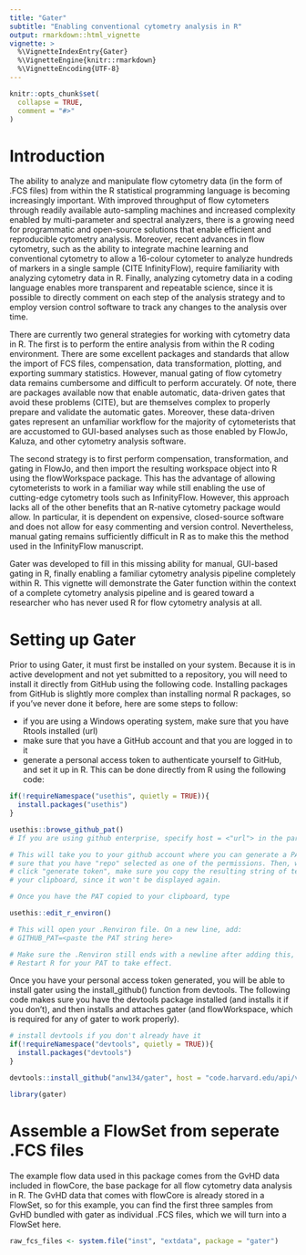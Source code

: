 ```yaml
---
title: "Gater"
subtitle: "Enabling conventional cytometry analysis in R"
output: rmarkdown::html_vignette
vignette: >
  %\VignetteIndexEntry{Gater}
  %\VignetteEngine{knitr::rmarkdown}
  %\VignetteEncoding{UTF-8}
---
```


```r
knitr::opts_chunk$set(
  collapse = TRUE,
  comment = "#>"
)
```

# Introduction

The ability to analyze and manipulate flow cytometry data (in the form of .FCS
files) from within the R statistical programming language is becoming
increasingly important. With improved throughput of flow cytometers through
readily available auto-sampling machines and increased complexity enabled by
multi-parameter and spectral analyzers, there is a growing need for programmatic
and open-source solutions that enable efficient and reproducible cytometry
analysis. Moreover, recent advances in flow cytometry, such as the ability to
integrate machine learning and conventional cytometry to allow a 16-colour
cytometer to analyze hundreds of markers in a single sample (CITE InfinityFlow),
require familiarity with analyzing cytometry data in R. Finally, analyzing
cytometry data in a coding language enables more transparent and repeatable
science, since it is possible to directly comment on each step of the analysis
strategy and to employ version control software to track any changes to the
analysis over time.

There are currently two general strategies for working with cytometry data in R.
The first is to perform the entire analysis from within the R coding
environment. There are some excellent packages and standards that allow the
import of FCS files, compensation, data transformation, plotting, and exporting
summary statistics. However, manual gating of flow cytometry data remains
cumbersome and difficult to perform accurately. Of note, there are packages
available now that enable automatic, data-driven gates that avoid these problems
(CITE), but are themselves complex to properly prepare and validate the
automatic gates. Moreover, these data-driven gates represent an unfamiliar
workflow for the majority of cytometerists that are accustomed to GUI-based
analyses such as those enabled by FlowJo, Kaluza, and other cytometry analysis
software.

The second strategy is to first perform compensation, transformation, and gating
in FlowJo, and then import the resulting workspace object into R using the
flowWorkspace package. This has the advantage of allowing cytometerists to work
in a familiar way while still enabling the use of cutting-edge cytometry tools
such as InfinityFlow. However, this approach lacks all of the other benefits
that an R-native cytometry package would allow. In particular, it is dependent
on expensive, closed-source software and does not allow for easy commenting and
version control. Nevertheless, manual gating remains sufficiently difficult in R
as to make this the method used in the InfinityFlow manuscript.

Gater was developed to fill in this missing ability for manual, GUI-based gating
in R, finally enabling a familiar cytometry analysis pipeline completely within
R. This vignette will demonstrate the Gater function within the context of a
complete cytometry analysis pipeline and is geared toward a researcher who has
never used R for flow cytometry analysis at all.

# Setting up Gater

Prior to using Gater, it must first be installed on your system. Because it is
in active development and not yet submitted to a repository, you will need to
install it directly from GitHub using the following code. Installing packages
from GitHub is slightly more complex than installing normal R packages, so if
you've never done it before, here are some steps to follow:

* if you are using a Windows operating system, make sure that you have Rtools
installed (url)
* make sure that you have a GitHub account and that you are logged in to it
* generate a personal access token to authenticate yourself to GitHub, and set
it up in R. This can be done directly from R using the following code:

```r
if(!requireNamespace("usethis", quietly = TRUE)){
  install.packages("usethis")
}

usethis::browse_github_pat() 
# If you are using github enterprise, specify host = <"url"> in the parentheses

# This will take you to your github account where you can generate a PAT. Make
# sure that you have "repo" selected as one of the permissions. Then, when you
# click "generate token", make sure you copy the resulting string of text to
# your clipboard, since it won't be displayed again.

# Once you have the PAT copied to your clipboard, type

usethis::edit_r_environ()

# This will open your .Renviron file. On a new line, add:
# GITHUB_PAT=<paste the PAT string here>

# Make sure the .Renviron still ends with a newline after adding this, then save it.
# Restart R for your PAT to take effect.
```

Once you have your personal access token generated, you will be able to install
gater using the install_github() function from devtools. The following code
makes sure you have the devtools package installed (and installs it if you
don't), and then installs and attaches gater (and flowWorkspace, which is
required for any of gater to work properly).

```r
# install devtools if you don't already have it
if(!requireNamespace("devtools", quietly = TRUE)){
  install.packages("devtools")
}

devtools::install_github("anw134/gater", host = "code.harvard.edu/api/v3")

library(gater)
```

# Assemble a FlowSet from seperate .FCS files

The example flow data used in this package comes from the GvHD data included in
flowCore, the base package for all flow cytometry data analysis in R. The GvHD
data that comes with flowCore is already stored in a FlowSet, so for this
example, you can find the first three samples from GvHD bundled with gater as
individual .FCS files, which we will turn into a FlowSet here.

```r
raw_fcs_files <- system.file("inst", "extdata", package = "gater")
```

